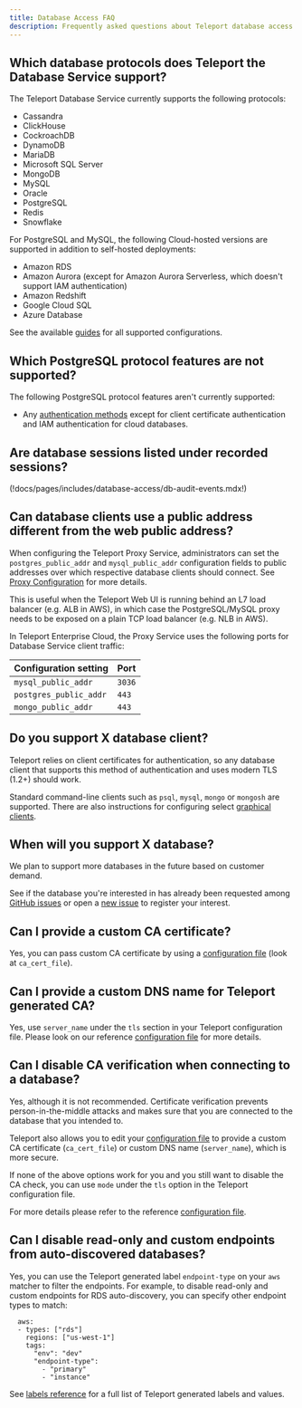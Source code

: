 ```yaml
---
title: Database Access FAQ
description: Frequently asked questions about Teleport database access.
---
```


## Which database protocols does Teleport the Database Service support?

The Teleport Database Service currently supports the following protocols:

- Cassandra
- ClickHouse
- CockroachDB
- DynamoDB
- MariaDB
- Microsoft SQL Server
- MongoDB
- MySQL
- Oracle
- PostgreSQL
- Redis
- Snowflake

For PostgreSQL and MySQL, the following Cloud-hosted versions are supported in addition to self-hosted deployments:

- Amazon RDS
- Amazon Aurora (except for Amazon Aurora Serverless, which doesn't support IAM authentication)
- Amazon Redshift
- Google Cloud SQL
- Azure Database

See the available [guides](../../index.mdx) for all supported configurations.

## Which PostgreSQL protocol features are not supported?

The following PostgreSQL protocol features aren't currently supported:

- Any [authentication methods](https://www.postgresql.org/docs/current/auth-methods.html)
  except for client certificate authentication and IAM authentication for cloud
  databases.


## Are database sessions listed under recorded sessions?

(!docs/pages/includes/database-access/db-audit-events.mdx!)

## Can database clients use a public address different from the web public address?

<Tabs>
<TabItem scope={["oss", "enterprise"]} label="Self-Hosted">

When configuring the Teleport Proxy Service, administrators can set the
`postgres_public_addr` and `mysql_public_addr` configuration fields to public
addresses over which respective database clients should connect. See
[Proxy Configuration](../config-references/database-access.mdx) for
more details.

This is useful when the Teleport Web UI is running behind an L7 load balancer
(e.g. ALB in AWS), in which case the PostgreSQL/MySQL proxy needs to be exposed
on a plain TCP load balancer (e.g. NLB in AWS).

</TabItem>
<TabItem scope={["cloud","team"]} label="Cloud-Hosted">

In Teleport Enterprise Cloud, the Proxy Service uses the following ports for
Database Service client traffic:

|Configuration setting|Port|
|---|---|
|`mysql_public_addr`|`3036`|
|`postgres_public_addr`|`443`|
|`mongo_public_addr`|`443`|

</TabItem>
</Tabs>

## Do you support X database client?

Teleport relies on client certificates for authentication, so any database
client that supports this method of authentication and uses modern TLS (1.2+)
should work.

Standard command-line clients such as `psql`, `mysql`, `mongo` or `mongosh` are
supported. There are also instructions for configuring select
[graphical clients](../../connect-your-client/gui-clients.mdx).

## When will you support X database?

We plan to support more databases in the future based on customer demand.

See if the database you're interested in has already been requested among
[GitHub issues](https://github.com/gravitational/teleport/labels/database-access)
or open a [new issue](https://github.com/gravitational/teleport/issues/new/choose)
to register your interest.

## Can I provide a custom CA certificate?

Yes, you can pass custom CA certificate by using a
[configuration file](../config-references/database-access.mdx)
(look at `ca_cert_file`).

## Can I provide a custom DNS name for Teleport generated CA?

Yes, use `server_name` under the `tls` section in your Teleport configuration
file. Please look on our reference
[configuration file](../config-references/database-access.mdx)
for more details.

## Can I disable CA verification when connecting to a database?

Yes, although it is not recommended. Certificate verification prevents
person-in-the-middle attacks and makes sure that you
are connected to the database that you intended to. 

Teleport also allows you to edit your
[configuration file](../config-references/database-access.mdx)
to provide a custom CA certificate (`ca_cert_file`) or custom DNS name
(`server_name`), which is more secure. 

If none of the above options work for you and you still want to disable the CA
check, you can use `mode` under the `tls` option in the Teleport configuration file.

For more details please refer to the reference
[configuration file](../config-references/database-access.mdx).

## Can I disable read-only and custom endpoints from auto-discovered databases?

Yes, you can use the Teleport generated label `endpoint-type` on your `aws`
matcher to filter the endpoints. For example, to disable read-only and custom
endpoints for RDS auto-discovery, you can specify other endpoint types to
match:
```
  aws:
  - types: ["rds"]
    regions: ["us-west-1"]
    tags:
      "env": "dev"
      "endpoint-type":
        - "primary"
        - "instance"
```

See [labels reference](../agents/database-labels.mdx) for a full list of Teleport
generated labels and values.
